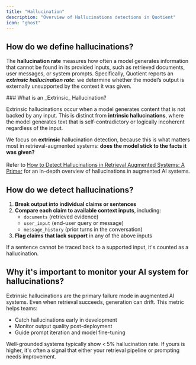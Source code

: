 ```yaml
---
title: "Hallucination"
description: "Overview of Hallucinations detections in Quotient"
icon: "ghost"
---
```


## How do we define hallucinations?

The **hallucination rate** measures how often a model generates information that cannot be found in its provided inputs, such as retrieved documents, user messages, or system prompts. Specifically, Quotient reports an **_extrinsic hallucination rate_**: we determine whether the model’s output is externally unsupported by the context it was given.

<Tip>
  ### What is an _Extrinsic_ Hallucination?

  Extrinsic hallucinations occur when a model generates content that is not backed by any input. This is distinct from **intrinsic hallucinations**, where the model generates text that is self-contradictory or logically incoherent regardless of the input.

  We focus on **extrinsic** hallucination detection, because this is what matters most in retrieval-augmented systems: **does the model stick to the facts it was given?**\
  \
  Refer to [How to Detect Hallucinations in Retrieval Augmented Systems: A Primer](https://blog.quotientai.co/how-to-detect-hallucinations-in-retrieval-augmented-systems-a-primer/) for an in-depth overview of hallucinations in augmented AI systems.
</Tip>

## How do we detect hallucinations?

1. **Break output into individual claims or sentences**
2. **Compare each claim to available context inputs**, including:
   - `documents` (retrieved evidence)
   - `user_input` (end-user query or message)
   - `message_history` (prior turns in the conversation)
3. **Flag claims that lack support** in any of the above inputs

If a sentence cannot be traced back to a supported input, it's counted as a hallucination.

## Why it's important to monitor your AI system for hallucinations?

Extrinsic hallucinations are the primary failure mode in augmented AI systems. Even when retrieval succeeds, generation can drift. This metric helps teams:

- Catch hallucinations early in development
- Monitor output quality post-deployment
- Guide prompt iteration and model fine-tuning

Well-grounded systems typically show \< 5% hallucination rate. If yours is higher, it's often a signal that either your retrieval pipeline or prompting needs improvement.